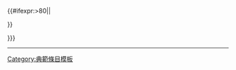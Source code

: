 {{#ifexpr:{{formatnum:{{PAGESIZE:Wikipedia:每日图片/{{wikidate/ymd|{{{1|}}}}}}}|R}}>80|{{Wikipedia:每日图片/{{wikidate/ymd|{{{1|}}}}}}}|{{Wikipedia:每日图片/{{wikidate/ymd|{{{1|}}} -1 day}}}}
<div class="sysop-show">{{error|正在使用昨天的展示项目：[[Wikipedia:每日图片/{{wikidate/ymd|{{{1|}}}}}]]未编写}}</div>
}}
{{{footer|<div align="right">
{{{footer|'''{{ATOM|potd}} &#124; [[Wikipedia:每日图片{{!}}每日图片]] &#124; [[Wikipedia:特色图片{{!}}特色图片]]'''}}}
</div>}}}<noinclude>
{{clear}}
{{RSS2|Template:Featurepic/rss}}
----
[[Category:典範條目模板]]
[[Category:首頁模板|{{PAGENAME}}]]
</noinclude>